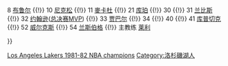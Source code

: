 {{Navbox
|name = 洛杉矶湖人1981–82赛季NBA总冠军
|titlestyle = background:#5c2f83; color:#ffffff; border:2px solid #fcb926;
|belowstyle = background:#fcb926; color:#5c2f83;
|title = [[洛杉磯湖人|<span style="color:#ffffff;">洛杉磯湖人</span>]] 1981–82赛季NBA总冠军
|list1 = <div>
5 {{tsl|en|Eddie Jordan (basketball)||Jordan}} {{!}}
8 [[吉姆·布鲁尔|布鲁尔]] {{!}}
10 [[诺姆·尼克松|尼克松]] {{!}}
11 [[鮑伯·麥卡杜|麥卡杜]] {{!}}
21 [[迈克尔·库珀|库珀]] {{!}}
30 {{tsl|en|Kevin McKenna (basketball)||McKenna}} {{!}}
31 [[科特·兰比斯|兰比斯]] {{!}}
32 [[魔术师约翰逊|约翰逊]]([[NBA总决赛最有价值球员|总决赛MVP]]) {{!}}
33 [[卡里姆·阿卜杜勒-贾巴尔|贾巴尔]] {{!}}
34 {{tsl|en|Clay Johnson||Johnson}} {{!}}
40 {{tsl|en|Mike McGee (basketball)||McGee}} {{!}}
41 [[米奇·库普切克|库普切克]] {{!}}
52 [[贾马尔·威尔克斯|威尔克斯]] {{!}}
54 [[马克·兰斯伯格|兰斯伯格]] {{!}}
主教练 [[帕特·莱利|莱利]] 
</div>
}}<noinclude>
{{collapsible option}}
[[Category:NBA总冠军导航模板|Los Angeles Lakers 1981-82 NBA champions]]
[[Category:洛杉磯湖人]]
</noinclude>